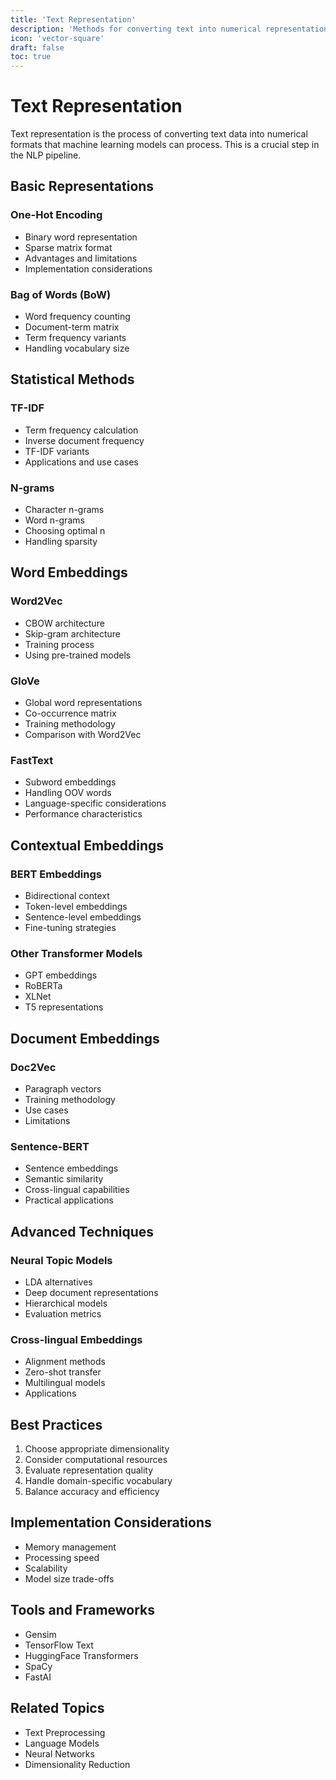 ```yaml
---
title: 'Text Representation'
description: 'Methods for converting text into numerical representations for machine learning'
icon: 'vector-square'
draft: false
toc: true
---
```


# Text Representation

Text representation is the process of converting text data into numerical formats that machine learning models can process. This is a crucial step in the NLP pipeline.

## Basic Representations

### One-Hot Encoding
- Binary word representation
- Sparse matrix format
- Advantages and limitations
- Implementation considerations

### Bag of Words (BoW)
- Word frequency counting
- Document-term matrix
- Term frequency variants
- Handling vocabulary size

## Statistical Methods

### TF-IDF
- Term frequency calculation
- Inverse document frequency
- TF-IDF variants
- Applications and use cases

### N-grams
- Character n-grams
- Word n-grams
- Choosing optimal n
- Handling sparsity

## Word Embeddings

### Word2Vec
- CBOW architecture
- Skip-gram architecture
- Training process
- Using pre-trained models

### GloVe
- Global word representations
- Co-occurrence matrix
- Training methodology
- Comparison with Word2Vec

### FastText
- Subword embeddings
- Handling OOV words
- Language-specific considerations
- Performance characteristics

## Contextual Embeddings

### BERT Embeddings
- Bidirectional context
- Token-level embeddings
- Sentence-level embeddings
- Fine-tuning strategies

### Other Transformer Models
- GPT embeddings
- RoBERTa
- XLNet
- T5 representations

## Document Embeddings

### Doc2Vec
- Paragraph vectors
- Training methodology
- Use cases
- Limitations

### Sentence-BERT
- Sentence embeddings
- Semantic similarity
- Cross-lingual capabilities
- Practical applications

## Advanced Techniques

### Neural Topic Models
- LDA alternatives
- Deep document representations
- Hierarchical models
- Evaluation metrics

### Cross-lingual Embeddings
- Alignment methods
- Zero-shot transfer
- Multilingual models
- Applications

## Best Practices

1. Choose appropriate dimensionality
2. Consider computational resources
3. Evaluate representation quality
4. Handle domain-specific vocabulary
5. Balance accuracy and efficiency

## Implementation Considerations

- Memory management
- Processing speed
- Scalability
- Model size trade-offs

## Tools and Frameworks

- Gensim
- TensorFlow Text
- HuggingFace Transformers
- SpaCy
- FastAI

## Related Topics

- Text Preprocessing
- Language Models
- Neural Networks
- Dimensionality Reduction
